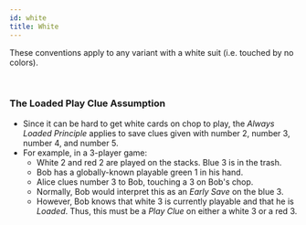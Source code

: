 ```yaml
---
id: white
title: White
---
```


These conventions apply to any variant with a white suit (i.e. touched by no colors).

<br />

### The Loaded Play Clue Assumption

- Since it can be hard to get white cards on chop to play, the _Always Loaded Principle_ applies to save clues given with number 2, number 3, number 4, and number 5.
- For example, in a 3-player game:
  - White 2 and red 2 are played on the stacks. Blue 3 is in the trash.
  - Bob has a globally-known playable green 1 in his hand.
  - Alice clues number 3 to Bob, touching a 3 on Bob's chop.
  - Normally, Bob would interpret this as an _Early Save_ on the blue 3.
  - However, Bob knows that white 3 is currently playable and that he is _Loaded_. Thus, this must be a _Play Clue_ on either a white 3 or a red 3.
